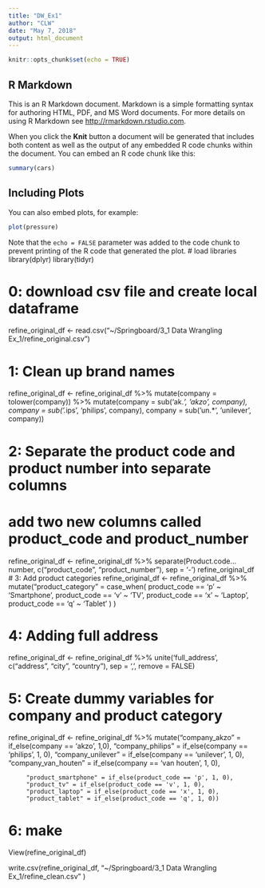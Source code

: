 ---
title: "DW_Ex1"
author: "CLW"
date: "May 7, 2018"
output: html_document
---

```{r setup, include=FALSE}
knitr::opts_chunk$set(echo = TRUE)
```

## R Markdown

This is an R Markdown document. Markdown is a simple formatting syntax for authoring HTML, PDF, and MS Word documents. For more details on using R Markdown see <http://rmarkdown.rstudio.com>.

When you click the **Knit** button a document will be generated that includes both content as well as the output of any embedded R code chunks within the document. You can embed an R code chunk like this:

```{r cars}
summary(cars)
```

## Including Plots

You can also embed plots, for example:

```{r pressure, echo=FALSE}
plot(pressure)
```

Note that the `echo = FALSE` parameter was added to the code chunk to prevent printing of the R code that generated the plot.
# load libraries
library(dplyr)
library(tidyr)

# 0: download csv file and create local dataframe
refine_original_df <- read.csv("~/Springboard/3_1 Data Wrangling Ex_1/refine_original.csv")

# 1: Clean up brand names
refine_original_df <- refine_original_df %>%
  mutate(company = tolower(company)) %>%
  mutate(company = sub('ak.*', 'akzo', company),
        company = sub('.*ips', 'philips', company),
        company = sub('un.*', 'unilever', company))

# 2: Separate the product code and product number into separate columns
# add two new columns called product_code and product_number
refine_original_df <- refine_original_df %>%
  separate(Product.code...number, c("product_code", "product_number"), sep = '-')
refine_original_df
# 3: Add product categories
refine_original_df <- refine_original_df %>%
  mutate("product_category" = case_when(
    product_code == 'p' ~ 'Smartphone',
    product_code == 'v' ~ 'TV',
    product_code == 'x' ~ 'Laptop',
    product_code == 'q' ~ 'Tablet'
  ) )

# 4: Adding full address
refine_original_df <- refine_original_df %>%
  unite('full_address', c("address", "city", "country"), sep = ',', remove = FALSE)

# 5: Create dummy variables for company and product category

refine_original_df <- refine_original_df %>%
  mutate("company_akzo" = if_else(company == 'akzo', 1,0),
         "company_philips" = if_else(company == 'philips', 1, 0),
         "company_unilever" = if_else(company == 'unilever', 1, 0),
         "company_van_houten" = if_else(company == 'van houten', 1, 0),
         
         "product_smartphone" = if_else(product_code == 'p', 1, 0),
         "product_tv" = if_else(product_code == 'v', 1, 0),
         "product_laptop" = if_else(product_code == 'x', 1, 0),
         "product_tablet" = if_else(product_code == 'q', 1, 0))

# 6: make 

View(refine_original_df)

write.csv(refine_original_df, "~/Springboard/3_1 Data Wrangling Ex_1/refine_clean.csv" )
